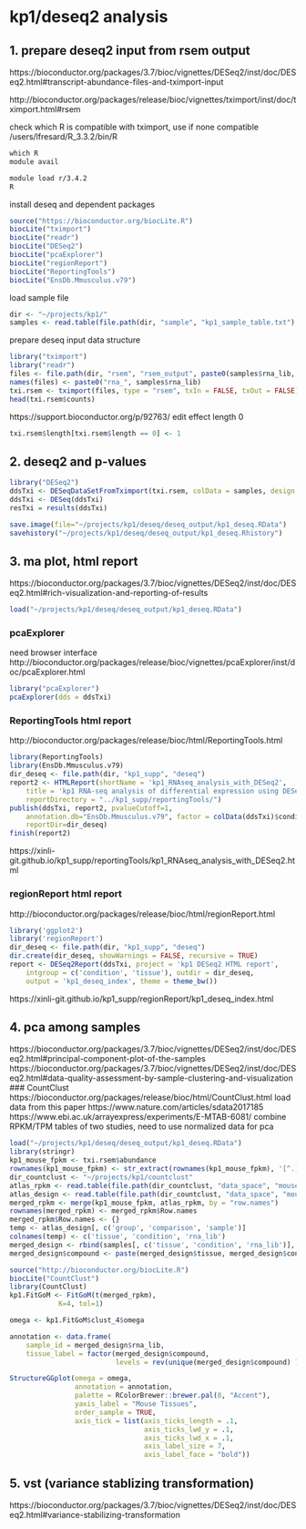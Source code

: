 
# kp1/deseq2 analysis

## 1. prepare deseq2 input from rsem output

https://bioconductor.org/packages/3.7/bioc/vignettes/DESeq2/inst/doc/DESeq2.html#transcript-abundance-files-and-tximport-input

http://bioconductor.org/packages/release/bioc/vignettes/tximport/inst/doc/tximport.html#rsem

check which R is compatible with tximport,
use if none compatible /users/lfresard/R_3.3.2/bin/R
```r
which R
module avail
```

```bash
module load r/3.4.2
R
```

install deseq and dependent packages
```r
source("https://bioconductor.org/biocLite.R")
biocLite("tximport")
biocLite("readr")
biocLite("DESeq2")
biocLite("pcaExplorer")
biocLite("regionReport")
biocLite("ReportingTools")
biocLite("EnsDb.Mmusculus.v79")
```

load sample file
```r
dir <- "~/projects/kp1/"
samples <- read.table(file.path(dir, "sample", "kp1_sample_table.txt"), header=TRUE)
```

prepare deseq input data structure
```r
library("tximport")
library("readr")
files <- file.path(dir, "rsem", "rsem_output", paste0(samples$rna_lib, ".Aligned.toTranscriptome.genes.results"))
names(files) <- paste0("rna_", samples$rna_lib)
txi.rsem <- tximport(files, type = "rsem", txIn = FALSE, txOut = FALSE)
head(txi.rsem$counts)
```

https://support.bioconductor.org/p/92763/
edit effect length 0
```r
txi.rsem$length[txi.rsem$length == 0] <- 1
```

## 2. deseq2 and p-values

```r
library("DESeq2")
ddsTxi <- DESeqDataSetFromTximport(txi.rsem, colData = samples, design = ~ condition)
ddsTxi <- DESeq(ddsTxi)
resTxi = results(ddsTxi)
```

```r
save.image(file="~/projects/kp1/deseq/deseq_output/kp1_deseq.RData")
savehistory("~/projects/kp1/deseq/deseq_output/kp1_deseq.Rhistory")
```

## 3. ma plot, html report

https://bioconductor.org/packages/3.7/bioc/vignettes/DESeq2/inst/doc/DESeq2.html#rich-visualization-and-reporting-of-results

```r
load("~/projects/kp1/deseq/deseq_output/kp1_deseq.RData")
```

### pcaExplorer
need browser interface
http://bioconductor.org/packages/release/bioc/vignettes/pcaExplorer/inst/doc/pcaExplorer.html
```r
library("pcaExplorer")
pcaExplorer(dds = ddsTxi)
```

### ReportingTools html report
http://bioconductor.org/packages/release/bioc/html/ReportingTools.html
```r
library(ReportingTools)
library(EnsDb.Mmusculus.v79)
dir_deseq <- file.path(dir, "kp1_supp", "deseq")
report2 <- HTMLReport(shortName = 'kp1_RNAseq_analysis_with_DESeq2',
	title = 'kp1 RNA-seq analysis of differential expression using DESeq2',
	reportDirectory = "../kp1_supp/reportingTools/")
publish(ddsTxi, report2, pvalueCutoff=1,
	annotation.db="EnsDb.Mmusculus.v79", factor = colData(ddsTxi)$condition,
	reportDir=dir_deseq)
finish(report2)
```
https://xinli-git.github.io/kp1_supp/reportingTools/kp1_RNAseq_analysis_with_DESeq2.html

### regionReport html report
http://bioconductor.org/packages/release/bioc/html/regionReport.html
```r
library('ggplot2')
library('regionReport')
dir_deseq <- file.path(dir, "kp1_supp", "deseq")
dir.create(dir_deseq, showWarnings = FALSE, recursive = TRUE)
report <- DESeq2Report(ddsTxi, project = 'kp1 DESeq2 HTML report',
    intgroup = c('condition', 'tissue'), outdir = dir_deseq,
    output = 'kp1_deseq_index', theme = theme_bw())
```
https://xinli-git.github.io/kp1_supp/regionReport/kp1_deseq_index.html

## 4. pca among samples

https://bioconductor.org/packages/3.7/bioc/vignettes/DESeq2/inst/doc/DESeq2.html#principal-component-plot-of-the-samples
https://bioconductor.org/packages/3.7/bioc/vignettes/DESeq2/inst/doc/DESeq2.html#data-quality-assessment-by-sample-clustering-and-visualization
### CountClust
https://bioconductor.org/packages/release/bioc/html/CountClust.html
load data from this paper https://www.nature.com/articles/sdata2017185
https://www.ebi.ac.uk/arrayexpress/experiments/E-MTAB-6081/
combine RPKM/TPM tables of two studies, need to use normalized data for pca
```r
load("~/projects/kp1/deseq/deseq_output/kp1_deseq.RData")
library(stringr)
kp1_mouse_fpkm <- txi.rsem$abundance
rownames(kp1_mouse_fpkm) <- str_extract(rownames(kp1_mouse_fpkm), '[^.]+')
dir_countclust <- "~/projects/kp1/countclust"
atlas_rpkm <- read.table(file.path(dir_countclust, "data_space", "mouse_rpkm.txt"), header=TRUE)
atlas_design <- read.table(file.path(dir_countclust, "data_space", "mouse_design.txt"), header=TRUE)
merged_rpkm <- merge(kp1_mouse_fpkm, atlas_rpkm, by = "row.names")
rownames(merged_rpkm) <- merged_rpkm$Row.names
merged_rpkm$Row.names <- {}
temp <- atlas_design[, c('group', 'comparison', 'sample')]
colnames(temp) <- c('tissue', 'condition', 'rna_lib')
merged_design <- rbind(samples[, c('tissue', 'condition', 'rna_lib')], temp[, c('tissue', 'condition', 'rna_lib')])
merged_design$compound <- paste(merged_design$tissue, merged_design$condition)
```

```r
source("http://bioconductor.org/biocLite.R")
biocLite("CountClust")
library(CountClust)
kp1.FitGoM <- FitGoM(t(merged_rpkm),
            K=4, tol=1)
```
```r
omega <- kp1.FitGoM$clust_4$omega

annotation <- data.frame(
    sample_id = merged_design$rna_lib,
    tissue_label = factor(merged_design$compound,
                          levels = rev(unique(merged_design$compound) ) ) );

StructureGGplot(omega = omega,
                annotation = annotation,
                palette = RColorBrewer::brewer.pal(8, "Accent"),
                yaxis_label = "Mouse Tissues",
                order_sample = TRUE,
                axis_tick = list(axis_ticks_length = .1,
                                 axis_ticks_lwd_y = .1,
                                 axis_ticks_lwd_x = .1,
                                 axis_label_size = 7,
                                 axis_label_face = "bold"))
```


## 5. vst (variance stablizing transformation)

https://bioconductor.org/packages/3.7/bioc/vignettes/DESeq2/inst/doc/DESeq2.html#variance-stabilizing-transformation





